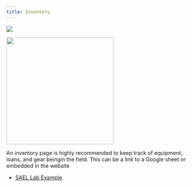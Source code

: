 ```yaml
---
title: Inventory
---
```

![](images/Wave_wWhales_v4.png)


![](images/UnderwaterAtTheMoment.png){fig-align="center" width="283"}


An inventory page is highly recommended to keep track of equipment, loans, and gear beingin the field. This can be a link to a Google sheet or embedded in the website

-   [SAEL Lab Example](https://sael-swfsc.github.io/SAEL-lab-manual/content/Inventory.html)
